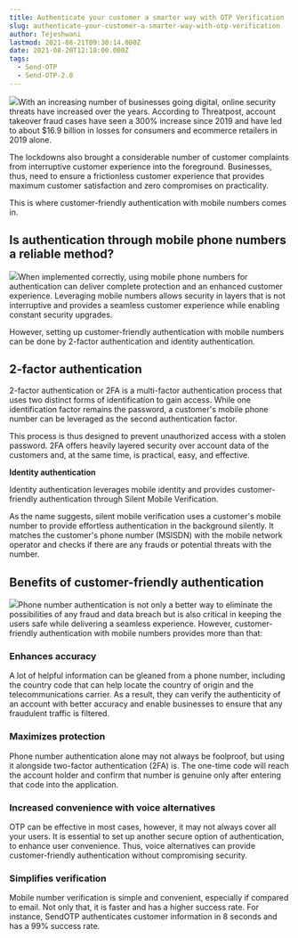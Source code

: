 ```yaml
---
title: Authenticate your customer a smarter way with OTP Verification
slug: authenticate-your-customer-a-smarter-way-with-otp-verification
author: Tejeshwani
lastmod: 2021-08-21T09:30:14.000Z
date: 2021-08-20T12:18:00.000Z
tags:
  - Send-OTP
  - Send-OTP-2.0
---
```


![](https://images-msg91.s3.ap-south-1.amazonaws.com/2021/08/image-2.png)With an increasing number of businesses going digital, online security threats have increased over the years. According to Threatpost, account takeover fraud cases have seen a 300% increase since 2019 and have led to about $16.9 billion in losses for consumers and ecommerce retailers in 2019 alone.

The lockdowns also brought a considerable number of customer complaints from interruptive customer experience into the foreground. Businesses, thus, need to ensure a frictionless customer experience that provides maximum customer satisfaction and zero compromises on practicality.

This is where customer-friendly authentication with mobile numbers comes in.  


**Is authentication through mobile phone numbers a reliable method?**
---------------------------------------------------------------------

![](https://images-msg91.s3.ap-south-1.amazonaws.com/2021/08/image.png)When implemented correctly, using mobile phone numbers for authentication can deliver complete protection and an enhanced customer experience. Leveraging mobile numbers allows security in layers that is not interruptive and provides a seamless customer experience while enabling constant security upgrades.

However, setting up customer-friendly authentication with mobile numbers can be done by 2-factor authentication and identity authentication.

**2-factor authentication**
---------------------------

2-factor authentication or 2FA is a multi-factor authentication process that uses two distinct forms of identification to gain access. While one identification factor remains the password, a customer's mobile phone number can be leveraged as the second authentication factor. 

This process is thus designed to prevent unauthorized access with a stolen password. 2FA offers heavily layered security over account data of the customers and, at the same time, is practical, easy, and effective.

**Identity authentication**

Identity authentication leverages mobile identity and provides customer-friendly authentication through Silent Mobile Verification.

As the name suggests, silent mobile verification uses a customer's mobile number to provide effortless authentication in the background silently. It matches the customer's phone number (MSISDN) with the mobile network operator and checks if there are any frauds or potential threats with the number.

**Benefits of customer-friendly authentication**
------------------------------------------------

![](https://images-msg91.s3.ap-south-1.amazonaws.com/2021/08/image-1.png)Phone number authentication is not only a better way to eliminate the possibilities of any fraud and data breach but is also critical in keeping the users safe while delivering a seamless experience. However, customer-friendly authentication with mobile numbers provides more than that:

### **Enhances accuracy**

A lot of helpful information can be gleaned from a phone number, including the country code that can help locate the country of origin and the telecommunications carrier. As a result, they can verify the authenticity of an account with better accuracy and enable businesses to ensure that any fraudulent traffic is filtered.

### **Maximizes protection**

Phone number authentication alone may not always be foolproof, but using it alongside two-factor authentication (2FA) is. The one-time code will reach the account holder and confirm that number is genuine only after entering that code into the application.

### **Increased convenience with voice alternatives**

OTP can be effective in most cases, however, it may not always cover all your users. It is essential to set up another secure option of authentication, to enhance user convenience. Thus, voice alternatives can provide customer-friendly authentication without compromising security.

### **Simplifies verification**

Mobile number verification is simple and convenient, especially if compared to email. Not only that, it is faster and has a higher success rate. For instance, SendOTP authenticates customer information in 8 seconds and has a 99% success rate.  
  
  


